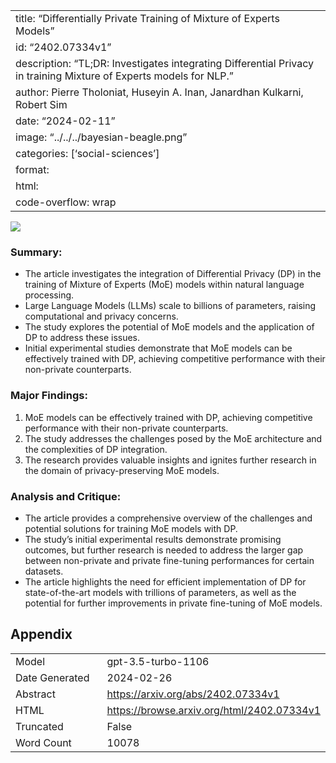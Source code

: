 
---
title: "Differentially Private Training of Mixture of Experts Models"
id: "2402.07334v1"
description: "TL;DR: Investigates integrating Differential Privacy in training Mixture of Experts models for NLP."
author: Pierre Tholoniat, Huseyin A. Inan, Janardhan Kulkarni, Robert Sim
date: "2024-02-11"
image: "../../../bayesian-beagle.png"
categories: ['social-sciences']
format:
  html:
    code-overflow: wrap
---

![](../../../bayesian-beagle.png)

### Summary:
- The article investigates the integration of Differential Privacy (DP) in the training of Mixture of Experts (MoE) models within natural language processing.
- Large Language Models (LLMs) scale to billions of parameters, raising computational and privacy concerns.
- The study explores the potential of MoE models and the application of DP to address these issues.
- Initial experimental studies demonstrate that MoE models can be effectively trained with DP, achieving competitive performance with their non-private counterparts.

### Major Findings:
1. MoE models can be effectively trained with DP, achieving competitive performance with their non-private counterparts.
2. The study addresses the challenges posed by the MoE architecture and the complexities of DP integration.
3. The research provides valuable insights and ignites further research in the domain of privacy-preserving MoE models.

### Analysis and Critique:
- The article provides a comprehensive overview of the challenges and potential solutions for training MoE models with DP.
- The study's initial experimental results demonstrate promising outcomes, but further research is needed to address the larger gap between non-private and private fine-tuning performances for certain datasets.
- The article highlights the need for efficient implementation of DP for state-of-the-art models with trillions of parameters, as well as the potential for further improvements in private fine-tuning of MoE models.

## Appendix

|          |          |
|----------|----------|
| Model     | gpt-3.5-turbo-1106       |
| Date Generated     | 2024-02-26       |
| Abstract | [https://arxiv.org/abs/2402.07334v1](https://arxiv.org/abs/2402.07334v1)        |
| HTML     | [https://browse.arxiv.org/html/2402.07334v1](https://browse.arxiv.org/html/2402.07334v1)       |
| Truncated       | False       |
| Word Count       | 10078       |